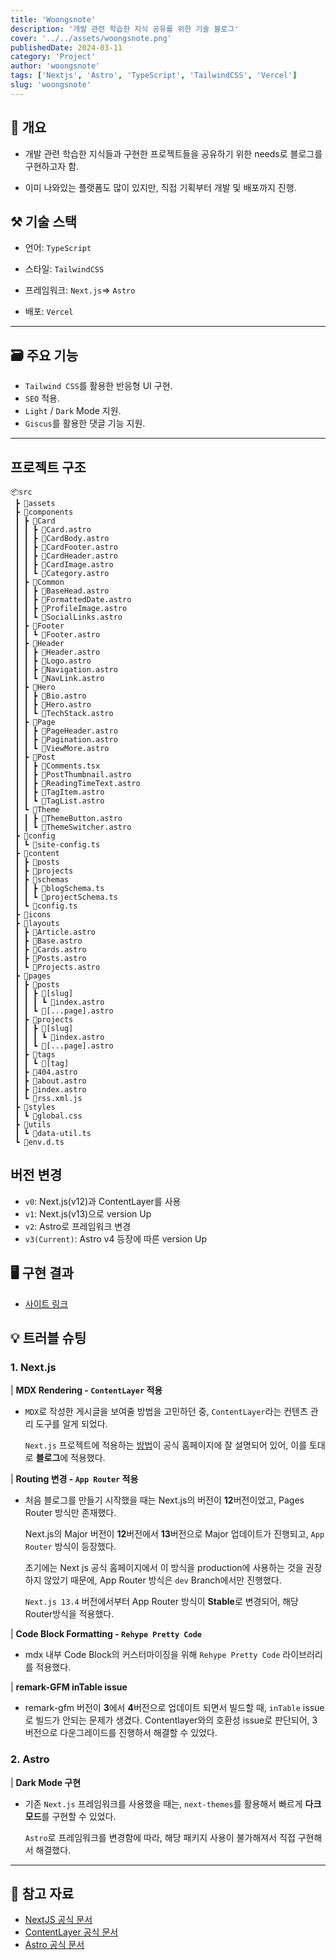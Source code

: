 ```yaml
---
title: 'Woongsnote'
description: '개발 관련 학습한 지식 공유를 위한 기술 블로그'
cover: '../../assets/woongsnote.png'
publishedDate: 2024-03-11
category: 'Project'
author: 'woongsnote'
tags: ['Nextjs', 'Astro', 'TypeScript', 'TailwindCSS', 'Vercel']
slug: 'woongsnote'
---
```


## 📝 개요

- 개발 관련 학습한 지식들과 구현한 프로젝트들을 공유하기 위한 needs로 블로그를 구현하고자 함.

- 이미 나와있는 플랫폼도 많이 있지만, 직접 기획부터 개발 및 배포까지 진행.

## ⚒️ 기술 스택

- 언어: `TypeScript`

- 스타일: `TailwindCSS`

- 프레임워크: `Next.js`=> `Astro`

- 배포: `Vercel`

---

## 🗃️ 주요 기능

- `Tailwind CSS`를 활용한 반응형 UI 구현.
- `SEO` 적용.
- `Light` / `Dark` Mode 지원.
- `Giscus`를 활용한 댓글 기능 지원.

---

## 프로젝트 구조

```
📦src
 ┣ 📂assets
 ┣ 📂components
 ┃ ┣ 📂Card
 ┃ ┃ ┣ 📜Card.astro
 ┃ ┃ ┣ 📜CardBody.astro
 ┃ ┃ ┣ 📜CardFooter.astro
 ┃ ┃ ┣ 📜CardHeader.astro
 ┃ ┃ ┣ 📜CardImage.astro
 ┃ ┃ ┗ 📜Category.astro
 ┃ ┣ 📂Common
 ┃ ┃ ┣ 📜BaseHead.astro
 ┃ ┃ ┣ 📜FormattedDate.astro
 ┃ ┃ ┣ 📜ProfileImage.astro
 ┃ ┃ ┗ 📜SocialLinks.astro
 ┃ ┣ 📂Footer
 ┃ ┃ ┗ 📜Footer.astro
 ┃ ┣ 📂Header
 ┃ ┃ ┣ 📜Header.astro
 ┃ ┃ ┣ 📜Logo.astro
 ┃ ┃ ┣ 📜Navigation.astro
 ┃ ┃ ┗ 📜NavLink.astro
 ┃ ┣ 📂Hero
 ┃ ┃ ┣ 📜Bio.astro
 ┃ ┃ ┣ 📜Hero.astro
 ┃ ┃ ┗ 📜TechStack.astro
 ┃ ┣ 📂Page
 ┃ ┃ ┣ 📜PageHeader.astro
 ┃ ┃ ┣ 📜Pagination.astro
 ┃ ┃ ┗ 📜ViewMore.astro
 ┃ ┣ 📂Post
 ┃ ┃ ┣ 📜Comments.tsx
 ┃ ┃ ┣ 📜PostThumbnail.astro
 ┃ ┃ ┣ 📜ReadingTimeText.astro
 ┃ ┃ ┣ 📜TagItem.astro
 ┃ ┃ ┗ 📜TagList.astro
 ┃ ┗ 📂Theme
 ┃ ┃ ┣ 📜ThemeButton.astro
 ┃ ┃ ┗ 📜ThemeSwitcher.astro
 ┣ 📂config
 ┃ ┗ 📜site-config.ts
 ┣ 📂content
 ┃ ┣ 📂posts
 ┃ ┣ 📂projects
 ┃ ┣ 📂schemas
 ┃ ┃ ┣ 📜blogSchema.ts
 ┃ ┃ ┗ 📜projectSchema.ts
 ┃ ┗ 📜config.ts
 ┣ 📂icons
 ┣ 📂layouts
 ┃ ┣ 📜Article.astro
 ┃ ┣ 📜Base.astro
 ┃ ┣ 📜Cards.astro
 ┃ ┣ 📜Posts.astro
 ┃ ┗ 📜Projects.astro
 ┣ 📂pages
 ┃ ┣ 📂posts
 ┃ ┃ ┣ 📂[slug]
 ┃ ┃ ┃ ┗ 📜index.astro
 ┃ ┃ ┗ 📜[...page].astro
 ┃ ┣ 📂projects
 ┃ ┃ ┣ 📂[slug]
 ┃ ┃ ┃ ┗ 📜index.astro
 ┃ ┃ ┗ 📜[...page].astro
 ┃ ┣ 📂tags
 ┃ ┃ ┗ 📂[tag]
 ┃ ┣ 📜404.astro
 ┃ ┣ 📜about.astro
 ┃ ┣ 📜index.astro
 ┃ ┗ 📜rss.xml.js
 ┣ 📂styles
 ┃ ┗ 📜global.css
 ┣ 📂utils
 ┃ ┗ 📜data-util.ts
 ┗ 📜env.d.ts
```

## 버전 변경

- `v0`: Next.js(v12)과 ContentLayer를 사용
- `v1`: Next.js(v13)으로 version Up
- `v2`: Astro로 프레임워크 변경
- `v3(Current)`: Astro v4 등장에 따른 version Up

## 🖥️ 구현 결과

- [사이트 링크](https://www.woongsnote.dev)

## 💡 트러블 슈팅

### 1. Next.js

| **MDX Rendering - `ContentLayer` 적용**

- `MDX`로 작성한 게시글을 보여줄 방법을 고민하던 중, `ContentLayer`라는 컨텐츠 관리 도구를 알게 되었다.

  `Next.js` 프로젝트에 적용하는 [방법](https://contentlayer.dev/docs/environments/nextjs-dcf8e39e)이 공식 홈페이지에 잘 설명되어 있어,
  이를 토대로 **블로그**에 적용했다.

| **Routing 변경 - `App Router` 적용**

- 처음 블로그를 만들기 시작했을 때는 Next.js의 버전이 **12**버전이었고, Pages Router 방식만 존재했다.

  Next.js의 Major 버전이 **12**버전에서 **13**버전으로 Major 업데이트가 진행되고, `App Router` 방식이 등장했다.

  초기에는 Next js 공식 홈페이지에서 이 방식을 production에 사용하는 것을 권장하지 않았기 때문에, App Router 방식은 `dev` Branch에서만 진행했다.

  `Next.js 13.4` 버전에서부터 App Router 방식이 **Stable**로 변경되어, 해당 Router방식을 적용했다.

| **Code Block Formatting - `Rehype Pretty Code`**

- mdx 내부 Code Block의 커스터마이징을 위해 `Rehype Pretty Code` 라이브러리를 적용했다.

| **remark-GFM inTable issue**

- remark-gfm 버전이 **3**에서 **4**버전으로 업데이트 되면서 빌드할 때, `inTable` issue로 빌드가 안되는 문제가 생겼다.
  Contentlayer와의 호환성 issue로 판단되어, 3버전으로 다운그레이드를 진행하서 해결할 수 있었다.

### 2. Astro

| **Dark Mode 구현**

- 기존 `Next.js` 프레임워크를 사용했을 때는, `next-themes`를 활용해서 빠르게 **다크 모드**를 구현할 수 있었다.

  `Astro`로 프레임워크를 변경함에 따라, 해당 패키지 사용이 불가해져서 직접 구현해서 해결했다.

---

## 📜 참고 자료

- [NextJS 공식 문서](https://nextjs.org/docs)
- [ContentLayer 공식 문서](https://www.contentlayer.dev)
- [Astro 공식 문서](https://astro.build)

